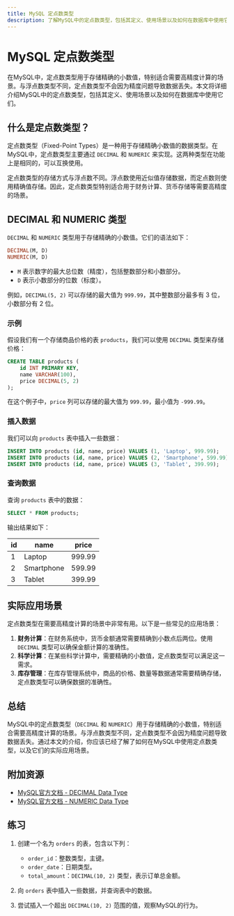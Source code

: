 ```yaml
---
title: MySQL 定点数类型
description: 了解MySQL中的定点数类型，包括其定义、使用场景以及如何在数据库中使用它们。
---
```


# MySQL 定点数类型

在MySQL中，定点数类型用于存储精确的小数值，特别适合需要高精度计算的场景。与浮点数类型不同，定点数类型不会因为精度问题导致数据丢失。本文将详细介绍MySQL中的定点数类型，包括其定义、使用场景以及如何在数据库中使用它们。

## 什么是定点数类型？

定点数类型（Fixed-Point Types）是一种用于存储精确小数值的数据类型。在MySQL中，定点数类型主要通过 `DECIMAL` 和 `NUMERIC` 来实现。这两种类型在功能上是相同的，可以互换使用。

定点数类型的存储方式与浮点数不同。浮点数使用近似值存储数据，而定点数则使用精确值存储。因此，定点数类型特别适合用于财务计算、货币存储等需要高精度的场景。

## DECIMAL 和 NUMERIC 类型

`DECIMAL` 和 `NUMERIC` 类型用于存储精确的小数值。它们的语法如下：

```sql
DECIMAL(M, D)
NUMERIC(M, D)
```

- `M` 表示数字的最大总位数（精度），包括整数部分和小数部分。
- `D` 表示小数部分的位数（标度）。

例如，`DECIMAL(5, 2)` 可以存储的最大值为 `999.99`，其中整数部分最多有 3 位，小数部分有 2 位。

### 示例

假设我们有一个存储商品价格的表 `products`，我们可以使用 `DECIMAL` 类型来存储价格：

```sql
CREATE TABLE products (
    id INT PRIMARY KEY,
    name VARCHAR(100),
    price DECIMAL(5, 2)
);
```

在这个例子中，`price` 列可以存储的最大值为 `999.99`，最小值为 `-999.99`。

### 插入数据

我们可以向 `products` 表中插入一些数据：

```sql
INSERT INTO products (id, name, price) VALUES (1, 'Laptop', 999.99);
INSERT INTO products (id, name, price) VALUES (2, 'Smartphone', 599.99);
INSERT INTO products (id, name, price) VALUES (3, 'Tablet', 399.99);
```

### 查询数据

查询 `products` 表中的数据：

```sql
SELECT * FROM products;
```

输出结果如下：

| id  | name       | price  |
|-----|------------|--------|
| 1   | Laptop     | 999.99 |
| 2   | Smartphone | 599.99 |
| 3   | Tablet     | 399.99 |

## 实际应用场景

定点数类型在需要高精度计算的场景中非常有用。以下是一些常见的应用场景：

1. **财务计算**：在财务系统中，货币金额通常需要精确到小数点后两位。使用 `DECIMAL` 类型可以确保金额计算的准确性。
2. **科学计算**：在某些科学计算中，需要精确的小数值，定点数类型可以满足这一需求。
3. **库存管理**：在库存管理系统中，商品的价格、数量等数据通常需要精确存储，定点数类型可以确保数据的准确性。

## 总结

MySQL中的定点数类型（`DECIMAL` 和 `NUMERIC`）用于存储精确的小数值，特别适合需要高精度计算的场景。与浮点数类型不同，定点数类型不会因为精度问题导致数据丢失。通过本文的介绍，你应该已经了解了如何在MySQL中使用定点数类型，以及它们的实际应用场景。

## 附加资源

- [MySQL官方文档 - DECIMAL Data Type](https://dev.mysql.com/doc/refman/8.0/en/fixed-point-types.html)
- [MySQL官方文档 - NUMERIC Data Type](https://dev.mysql.com/doc/refman/8.0/en/fixed-point-types.html)

## 练习

1. 创建一个名为 `orders` 的表，包含以下列：
   - `order_id`：整数类型，主键。
   - `order_date`：日期类型。
   - `total_amount`：`DECIMAL(10, 2)` 类型，表示订单总金额。

2. 向 `orders` 表中插入一些数据，并查询表中的数据。

3. 尝试插入一个超出 `DECIMAL(10, 2)` 范围的值，观察MySQL的行为。